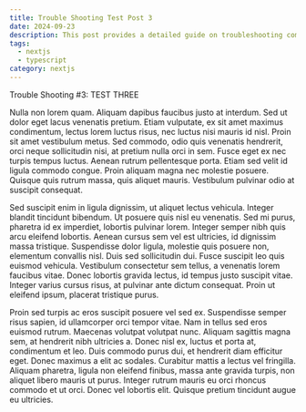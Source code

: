 ```yaml
---
title: Trouble Shooting Test Post 3
date: 2024-09-23
description: This post provides a detailed guide on troubleshooting common issues in the application, including step-by-step solutions and best practices.
tags:
  - nextjs
  - typescript
category: nextjs
---
```


Trouble Shooting #3: TEST THREE

Nulla non lorem quam. Aliquam dapibus faucibus justo at interdum. Sed ut dolor
eget lacus venenatis pretium. Etiam vulputate, ex sit amet maximus
condimentum, lectus lorem luctus risus, nec luctus nisi mauris id nisl. Proin
sit amet vestibulum metus. Sed commodo, odio quis venenatis hendrerit, orci
neque sollicitudin nisi, at pretium nulla orci in sem. Fusce eget ex nec
turpis tempus luctus. Aenean rutrum pellentesque porta. Etiam sed velit id
ligula commodo congue. Proin aliquam magna nec molestie posuere. Quisque quis
rutrum massa, quis aliquet mauris. Vestibulum pulvinar odio at suscipit
consequat.

Sed suscipit enim in ligula dignissim, ut aliquet lectus vehicula. Integer
blandit tincidunt bibendum. Ut posuere quis nisl eu venenatis. Sed mi purus,
pharetra id ex imperdiet, lobortis pulvinar lorem. Integer semper nibh quis
arcu eleifend lobortis. Aenean cursus sem vel est ultricies, id dignissim
massa tristique. Suspendisse dolor ligula, molestie quis posuere non,
elementum convallis nisl. Duis sed sollicitudin dui. Fusce suscipit leo quis
euismod vehicula. Vestibulum consectetur sem tellus, a venenatis lorem
faucibus vitae. Donec lobortis gravida lectus, id tempus justo suscipit vitae.
Integer varius cursus risus, at pulvinar ante dictum consequat. Proin ut
eleifend ipsum, placerat tristique purus.

Proin sed turpis ac eros suscipit posuere vel sed ex. Suspendisse semper risus
sapien, id ullamcorper orci tempor vitae. Nam in tellus sed eros euismod
rutrum. Maecenas volutpat volutpat nunc. Aliquam sagittis magna sem, at
hendrerit nibh ultricies a. Donec nisl ex, luctus et porta at, condimentum et
leo. Duis commodo purus dui, et hendrerit diam efficitur eget. Donec maximus a
elit ac sodales. Curabitur mattis a lectus vel fringilla. Aliquam pharetra,
ligula non eleifend finibus, massa ante gravida turpis, non aliquet libero
mauris ut purus. Integer rutrum mauris eu orci rhoncus commodo et ut orci.
Donec vel lobortis elit. Quisque pretium tincidunt augue eu ultricies.
